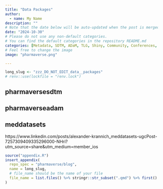 ```yaml
---
title: "Data Packages"
author:
  - name: My Name
description: ""
# Note that the date below will be auto-updated when the post is merged.
date: "2024-10-30"
# Please do not use any non-default categories.
# You can find the default categories in the repository README.md
categories: [Metadata, SDTM, ADaM, TLG, Shiny, Community, Conferences, Submissions, Technical]
# Feel free to change the image
image: "pharmaverse.png"

---
```


<!--------------- typical setup ----------------->

```r
long_slug <- "zzz_DO_NOT_EDIT_data__packages"
# renv::use(lockfile = "renv.lock")
```

<!--------------- post begins here ----------------->

## pharmaversesdtm

## pharmaverseadam

## meddatasets

https://www.linkedin.com/posts/alexander-krannich_meddatasets-ugcPost-7257309409335296000-NHri?utm_source=share&utm_medium=member_ios


<!--------------- appendices go here ----------------->

```r
source("appendix.R")
insert_appendix(
  repo_spec = "pharmaverse/blog",
  name = long_slug,
  # file_name should be the name of your file
  file_name = list.files() %>% stringr::str_subset(".qmd") %>% first()
)
```
